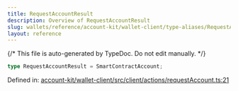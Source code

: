 ```yaml
---
title: RequestAccountResult
description: Overview of RequestAccountResult
slug: wallets/reference/account-kit/wallet-client/type-aliases/RequestAccountResult
layout: reference
---
```


{/* This file is auto-generated by TypeDoc. Do not edit manually. */}

```ts
type RequestAccountResult = SmartContractAccount;
```

Defined in: [account-kit/wallet-client/src/client/actions/requestAccount.ts:21](https://github.com/alchemyplatform/aa-sdk/blob/ad165355d980f9a16dd388088895bfc851df8656/account-kit/wallet-client/src/client/actions/requestAccount.ts#L21)
